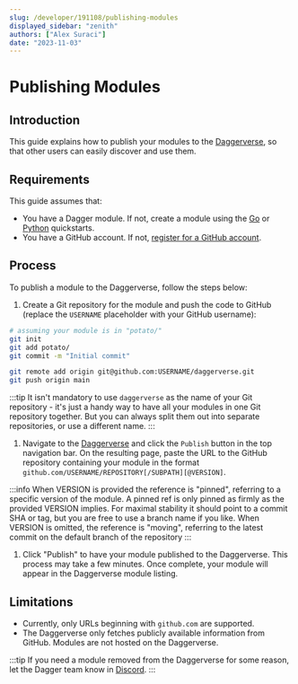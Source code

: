 ```yaml
---
slug: /developer/191108/publishing-modules
displayed_sidebar: "zenith"
authors: ["Alex Suraci"]
date: "2023-11-03"
---
```



# Publishing Modules

<PartialExperimentalDocs />

## Introduction

This guide explains how to publish your modules to the [Daggerverse](https://daggerverse.dev), so that other users can easily discover and use them.

## Requirements

This guide assumes that:

- You have a Dagger module. If not, create a module using the [Go](./go/525021-quickstart.mdx) or [Python](./python/419481-quickstart.mdx) quickstarts.
- You have a GitHub account. If not, [register for a GitHub account](https://github.com/signup).

## Process

To publish a module to the Daggerverse, follow the steps below:

1. Create a Git repository for the module and push the code to GitHub (replace the `USERNAME` placeholder with your GitHub username):

  ```sh
  # assuming your module is in "potato/"
  git init
  git add potato/
  git commit -m "Initial commit"

  git remote add origin git@github.com:USERNAME/daggerverse.git
  git push origin main
  ```

  :::tip
  It isn't mandatory to use `daggerverse` as the name of your Git repository - it's just a handy way to have all your modules in one Git repository together. But you can always split them out into separate repositories, or use a different name.
  :::

1. Navigate to the [Daggerverse](https://daggerverse.dev) and click the `Publish` button in the top navigation bar. On the resulting page, paste the URL to the GitHub repository containing your module in the format `github.com/USERNAME/REPOSITORY[/SUBPATH][@VERSION]`.

  :::info
  When VERSION is provided the reference is "pinned", referring to a specific version of the module. A pinned ref is only pinned as firmly as the provided VERSION implies. For maximal stability it should point to a commit SHA or tag, but you are free to use a branch name if you like. When VERSION is omitted, the reference is "moving", referring to the latest commit on the default branch of the repository
  :::

1. Click "Publish" to have your module published to the Daggerverse. This process may take a few minutes. Once complete, your module will appear in the Daggerverse module listing.

## Limitations

- Currently, only URLs beginning with `github.com` are supported.
- The Daggerverse only fetches publicly available information from GitHub. Modules are not hosted on the Daggerverse.

:::tip
 If you need a module removed from the Daggerverse for some reason, let the Dagger team know in [Discord](https://discord.gg/dagger-io).
:::
